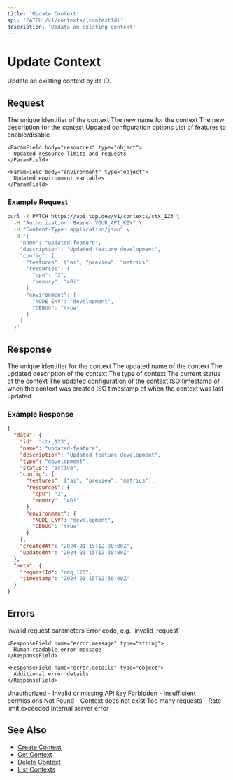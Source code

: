 ```yaml
---
title: 'Update Context'
api: 'PATCH /v1/contexts/{contextId}'
description: 'Update an existing context'
---
```


# Update Context

Update an existing context by its ID.

## Request

<ParamField path="contextId" type="string" required>
  The unique identifier of the context
</ParamField>

<ParamField body="name" type="string">
  The new name for the context
</ParamField>

<ParamField body="description" type="string">
  The new description for the context
</ParamField>

<ParamField body="config" type="object">
  Updated configuration options
  
  <Expandable title="properties">
    <ParamField body="features" type="array">
      List of features to enable/disable
    </ParamField>
    
    <ParamField body="resources" type="object">
      Updated resource limits and requests
    </ParamField>
    
    <ParamField body="environment" type="object">
      Updated environment variables
    </ParamField>
  </Expandable>
</ParamField>

### Example Request

```bash
curl -X PATCH https://api.top.dev/v1/contexts/ctx_123 \
  -H "Authorization: Bearer YOUR_API_KEY" \
  -H "Content-Type: application/json" \
  -d '{
    "name": "updated-feature",
    "description": "Updated feature development",
    "config": {
      "features": ["ai", "preview", "metrics"],
      "resources": {
        "cpu": "2",
        "memory": "4Gi"
      },
      "environment": {
        "NODE_ENV": "development",
        "DEBUG": "true"
      }
    }
  }'
```

## Response

<ResponseField name="id" type="string">
  The unique identifier for the context
</ResponseField>

<ResponseField name="name" type="string">
  The updated name of the context
</ResponseField>

<ResponseField name="description" type="string">
  The updated description of the context
</ResponseField>

<ResponseField name="type" type="string">
  The type of context
</ResponseField>

<ResponseField name="status" type="string">
  The current status of the context
</ResponseField>

<ResponseField name="config" type="object">
  The updated configuration of the context
</ResponseField>

<ResponseField name="createdAt" type="string">
  ISO timestamp of when the context was created
</ResponseField>

<ResponseField name="updatedAt" type="string">
  ISO timestamp of when the context was last updated
</ResponseField>

### Example Response

```json
{
  "data": {
    "id": "ctx_123",
    "name": "updated-feature",
    "description": "Updated feature development",
    "type": "development",
    "status": "active",
    "config": {
      "features": ["ai", "preview", "metrics"],
      "resources": {
        "cpu": "2",
        "memory": "4Gi"
      },
      "environment": {
        "NODE_ENV": "development",
        "DEBUG": "true"
      }
    },
    "createdAt": "2024-01-15T12:00:00Z",
    "updatedAt": "2024-01-15T12:30:00Z"
  },
  "meta": {
    "requestId": "req_123",
    "timestamp": "2024-01-15T12:30:00Z"
  }
}
```

## Errors

<ResponseField name="400" type="object">
  Invalid request parameters
  
  <Expandable title="properties">
    <ResponseField name="error.code" type="string">
      Error code, e.g. `invalid_request`
    </ResponseField>
    
    <ResponseField name="error.message" type="string">
      Human-readable error message
    </ResponseField>
    
    <ResponseField name="error.details" type="object">
      Additional error details
    </ResponseField>
  </Expandable>
</ResponseField>

<ResponseField name="401" type="object">
  Unauthorized - Invalid or missing API key
</ResponseField>

<ResponseField name="403" type="object">
  Forbidden - Insufficient permissions
</ResponseField>

<ResponseField name="404" type="object">
  Not Found - Context does not exist
</ResponseField>

<ResponseField name="429" type="object">
  Too many requests - Rate limit exceeded
</ResponseField>

<ResponseField name="500" type="object">
  Internal server error
</ResponseField>

## See Also

- [Create Context](/api-reference/contexts/create)
- [Get Context](/api-reference/contexts/get)
- [Delete Context](/api-reference/contexts/delete)
- [List Contexts](/api-reference/contexts/list) 